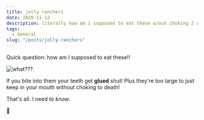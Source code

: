 ```yaml
---
title: jolly ranchers
date: 2020-11-12
description: literally how am i supposed to eat these w/out choking 2 death???
tags:
  - General
slug: "/posts/jolly-ranchers"
---
```


Quick question: how am I supposed to eat these!! 

![what???](https://m.media-amazon.com/images/I/51PyIx2MyhL.jpg).

If you bite into them your teeth get __glued__ shut! Plus they're too large to just keep in your mouth without choking to death!

That's all.  I need to _know_.

💓